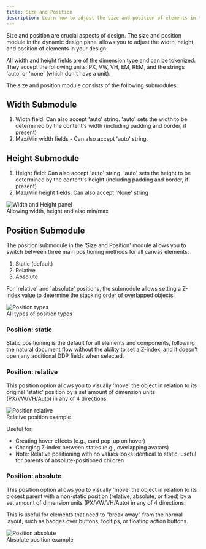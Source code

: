 ```yaml
---
title: Size and Position
description: Learn how to adjust the size and position of elements in the dynamic design panel.
---
```




Size and position are crucial aspects of design. The size and position module in the dynamic design panel allows you to adjust the width, height, and position of elements in your design.

All width and height fields are of the dimension type and can be tokenized. They accept the following units: PX, VW, VH, EM, REM, and the strings 'auto' or 'none' (which don't have a unit).

The size and position module consists of the following submodules:

## Width Submodule

1. Width field: Can also accept 'auto' string. 'auto' sets the width to be determined by the content's width (including padding and border, if present)
2. Max/Min width fields - Can also accept 'auto' string.

## Height Submodule

1. Height field: Can also accept 'auto' string. 'auto' sets the height to be determined by the content's height (including padding and border, if present)
2. Max/Min height fields: Can also accept 'None' string

<div style={{ textAlign: 'center'}}>
  <picture>
    <Image src={widthHeightPanel} alt="Width and Height panel" />
    <Figcaption>Allowing width, height and also min/max</Figcaption>
  </picture>
</div>

## Position Submodule

The position submodule in the 'Size and Position' module allows you to switch between three main positioning methods for all canvas elements:

1. Static (default)
2. Relative
3. Absolute

For 'relative' and 'absolute' positions, the submodule allows setting a Z-index value to determine the stacking order of overlapped objects.

<div style={{ textAlign: 'center'}}>
  <picture>
    <Image src={positionTypes} alt="Position types" />
    <Figcaption>All types of position types</Figcaption>
  </picture>
</div>

### Position: static

Static positioning is the default for all elements and components, following the natural document flow without the ability to set a Z-index, and it doesn't open any additional DDP fields when selected.

### Position: relative

This position option allows you to visually 'move' the object in relation to its original 'static' position by a set amount of dimension units (PX/VW/VH/Auto) in any of 4 directions.

<div style={{ textAlign: 'center'}}>
  <picture>
    <Image src={positionRelative} alt="Position relative" />
    <Figcaption>Relative position example</Figcaption>
  </picture>
</div>

Useful for:

- Creating hover effects (e.g., card pop-up on hover)
- Changing Z-index between states (e.g., overlapping avatars)
- Note: Relative positioning with no values looks identical to static, useful for parents of absolute-positioned children

### Position: absolute

This position option allows you to visually 'move' the object in relation to its closest parent with a non-static position (relative, absolute, or fixed) by a set amount of dimension units (PX/VW/VH/Auto) in any of 4 directions.

This is useful for elements that need to "break away" from the normal layout, such as badges over buttons, tooltips, or floating action buttons.

<div style={{ textAlign: 'center'}}>
  <picture>
    <Image src={positionAbsolute} alt="Position absolute" />
    <Figcaption>Absolute position example</Figcaption>
  </picture>
</div>